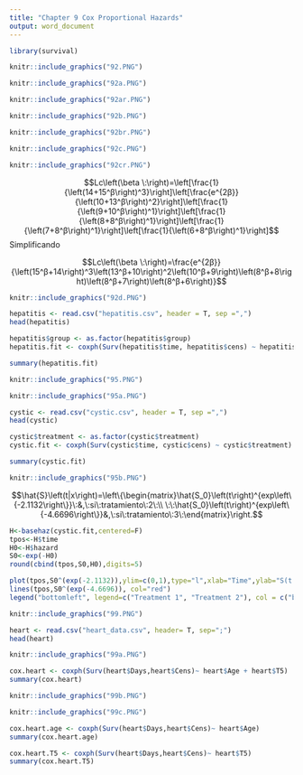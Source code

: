 ```yaml
---
title: "Chapter 9 Cox Proportional Hazards"
output: word_document
---
```


```r

library(survival)

```

```r
knitr::include_graphics("92.PNG")
```
```r
knitr::include_graphics("92a.PNG")
```

```r
knitr::include_graphics("92ar.PNG")
```

```r
knitr::include_graphics("92b.PNG")
```
```r
knitr::include_graphics("92br.PNG")
```

```r
knitr::include_graphics("92c.PNG")
```
```r
knitr::include_graphics("92cr.PNG")
```


$$Lc\left(\beta \:\right)=\left[\frac{1}{\left(14+15^β\right)^3}\right]\left[\frac{e^{2β}}{\left(10+13^β\right)^2}\right]\left[\frac{1}{\left(9+10^β\right)^1}\right]\left[\frac{1}{\left(8+8^β\right)^1}\right]\left[\frac{1}{\left(7+8^β\right)^1}\right]\left[\frac{1}{\left(6+8^β\right)^1}\right]$$
Simplificando

$$Lc\left(\beta \:\right)=\frac{e^{2β}}{\left(15^β+14\right)^3\left(13^β+10\right)^2\left(10^β+9\right)\left(8^β+8\right)\left(8^β+7\right)\left(8^β+6\right)}$$

```r
knitr::include_graphics("92d.PNG")
```
```r
hepatitis <- read.csv("hepatitis.csv", header = T, sep =",")
head(hepatitis)
```

```r

hepatitis$group <- as.factor(hepatitis$group)
hepatitis.fit <- coxph(Surv(hepatitis$time, hepatitis$cens) ~ hepatitis$group)

summary(hepatitis.fit)
```

```r
knitr::include_graphics("95.PNG")
```
```r
knitr::include_graphics("95a.PNG")
```


```r
cystic <- read.csv("cystic.csv", header = T, sep =",")
head(cystic)
```

```r

cystic$treatment <- as.factor(cystic$treatment)
cystic.fit <- coxph(Surv(cystic$time, cystic$cens) ~ cystic$treatment)

summary(cystic.fit)

```

```r
knitr::include_graphics("95b.PNG")
```

$$\hat{S}\left(t|x\right)=\left\{\begin{matrix}\hat{S_0}\left(t\right)^{exp\left\{-2.1132\right\}}\:&,\:si\:tratamiento\:2\:\\ \:\:\hat{S_0}\left(t\right)^{exp\left\{-4.6696\right\}}&,\:si\:tratamiento\:3\:\end{matrix}\right.$$

```r

H<-basehaz(cystic.fit,centered=F)
tpos<-H$time
H0<-H$hazard
S0<-exp(-H0)
round(cbind(tpos,S0,H0),digits=5)
```
```r
plot(tpos,S0^(exp(-2.1132)),ylim=c(0,1),type="l",xlab="Time",ylab="S(t|x)", col="blue")
lines(tpos,S0^(exp(-4.6696)), col="red")
legend("bottomleft", legend=c("Treatment 1", "Treatment 2"), col = c("blue","red"), lty = 1, bty = "n")
```

```r
knitr::include_graphics("99.PNG")
```
```r
heart <- read.csv("heart_data.csv", header= T, sep=";")
head(heart)
```

```r
knitr::include_graphics("99a.PNG")
```

```r
cox.heart <- coxph(Surv(heart$Days,heart$Cens)~ heart$Age + heart$T5)
summary(cox.heart)
```



```r
knitr::include_graphics("99b.PNG")
```

```r
knitr::include_graphics("99c.PNG")
```

```r
cox.heart.age <- coxph(Surv(heart$Days,heart$Cens)~ heart$Age)
summary(cox.heart.age)
```

```r
cox.heart.T5 <- coxph(Surv(heart$Days,heart$Cens)~ heart$T5)
summary(cox.heart.T5)
```
